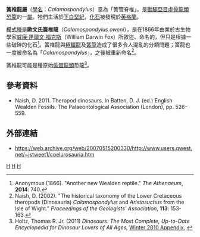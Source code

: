 {{Automatic Taxobox
| taxon = Calamospondylus
| fossil_range = [[下白堊紀|下白堊紀]],{{fossilrange|130}}
| image = 
| image_caption = 
| authority = [[威廉·達爾文·福克斯|Fox]], 1866
| type_species = '''歐文氏簧椎龍<br>''Calamospondylus oweni'''''
| type_species_authority = Fox, 1866
}}

'''簧椎龍屬'''（[[學名|學名]]：''Calamospondylus''）意為「簧管脊椎」，是[[獸腳亞目|獸腳亞目]][[虛骨龍類|虛骨龍類]][[恐龍|恐龍]]的一[[屬|屬]]。牠們生活於[[下白堊紀|下白堊紀]]，[[化石|化石]]被發現於[[英格蘭|英格蘭]]。

[[模式種|模式種]]是'''歐文氏簧椎龍'''（''Calamospondylus oweni''），是在1866年由業於古生物學家[[威廉·達爾文·福克斯|威廉·達爾文·福克斯]]（William Darwin Fox）所敘述、命名的，但只是根據一些破碎的化石<ref>Anonymous (1866). "Another new Wealden reptile." ''The Athenaeum'', '''2014''': 740.</ref>。簧椎龍與[[極鱷龍|極鱷龍]]及[[簧龍|簧龍]]造成了很多令人混亂的分類問題；簧龍也一度被命名為「''Calamospondylus''」，之後被重新命名<ref>Naish, D. (2002). "The historical taxonomy of the Lower Cretaceous theropods (Dinosauria) ''Calamospondylus'' and ''Aristosuchus'' from the Isle of Wight." ''Proceedings of the Geologists' Association'', '''113''': 153-163.</ref>。

簧椎龍可能是種原始[[偷蛋龍類|偷蛋龍類]]恐龍<ref name="Holtz2008">Holtz, Thomas R. Jr. (2011) ''Dinosaurs: The Most Complete, Up-to-Date Encyclopedia for Dinosaur Lovers of All Ages,'' [http://www.geol.umd.edu/~tholtz/dinoappendix/HoltzappendixWinter2010.pdf Winter 2010 Appendix.] {{Wayback|url=http://www.geol.umd.edu/~tholtz/dinoappendix/HoltzappendixWinter2010.pdf |date=20110720090118 }}</ref>。

==參考資料==
<div class="references-small">
<references></references>
* Naish, D. 2011. Theropod dinosaurs. In Batten, D. J. (ed.) English Wealden Fossils. The Palaeontological Association (London), pp. 526–559.
</div>

==外部連結==
* https://web.archive.org/web/20070515200330/http://www.users.qwest.net/~jstweet1/coelurosauria.htm
{{Taxonbar|from=Q531085}}

[[Category:歐洲恐龍|H]]
[[Category:偷蛋龍下目|H]]
[[Category:下白堊紀恐龍|H]]


{{dinosaur-stub}}